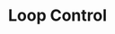 ---
id: "q_php_med_013"
questionType: "MULTIPLE_CHOICE"
title: "Loop Control"
description: "Which keyword exits a loop early?"
difficulty: "MEDIUM"
category: "PHP"
options:
  - "exit"
  - "continue"
  - "break"
  - "return"
correctAnswer: 2
---